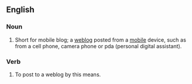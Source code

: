 ==English==

===Noun===
{{wikipedia}}
{{en-noun}}

#Short for mobile blog; a [[weblog]] posted from a [[mobile]] device, such as from a cell phone, camera phone or pda (personal digital assistant).

===Verb===
{{en-verb|moblog|g|ed}}

# To post to a weblog by this means.